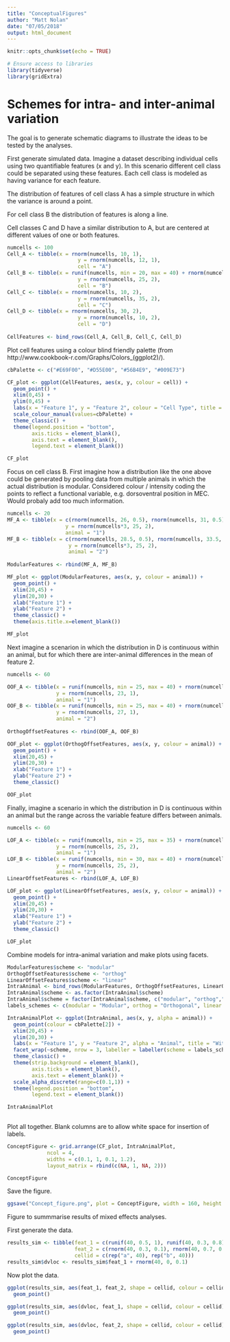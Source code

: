 ```yaml
---
title: "ConceptualFigures"
author: "Matt Nolan"
date: "07/05/2018"
output: html_document
---
```


```r
knitr::opts_chunk$set(echo = TRUE)

# Ensure access to libraries
library(tidyverse)
library(gridExtra)
```


# Schemes for intra- and inter-animal variation {#Con}


The goal is to generate schematic diagrams to illustrate the ideas to be tested by the analyses.

First generate simulated data. Imagine a dataset describing individual cells using two quantifiable features (x and y). In this scenario different cell class could be separated using these features. Each cell class is modeled as having variance for each feature.

The distribution of features of cell class A has a simple structure in which the variance is around a point.

For cell class B the distribution of features is along a line.

Cell classes C and D have a similar distribution to A, but are centered at different values of one or both features.
```r
numcells <- 100
Cell_A <- tibble(x = rnorm(numcells, 10, 1),
                       y = rnorm(numcells, 12, 1),
                       cell = "A")
Cell_B <- tibble(x = runif(numcells, min = 20, max = 40) + rnorm(numcells,0,1),
                       y = rnorm(numcells, 25, 2),
                       cell = "B")
Cell_C <- tibble(x = rnorm(numcells, 10, 2),
                       y = rnorm(numcells, 35, 2),
                       cell = "C")
Cell_D <- tibble(x = rnorm(numcells, 30, 2),
                       y = rnorm(numcells, 10, 2),
                       cell = "D")
 
CellFeatures <- bind_rows(Cell_A, Cell_B, Cell_C, Cell_D)
```

Plot cell features using a colour blind friendly palette (from http://www.cookbook-r.com/Graphs/Colors_(ggplot2)/).
```r
cbPalette <- c("#E69F00", "#D55E00", "#56B4E9", "#009E73")

CF_plot <- ggplot(CellFeatures, aes(x, y, colour = cell)) +
  geom_point() +
  xlim(0,45) +
  ylim(0,45) +
  labs(x = "Feature 1", y = "Feature 2", colour = "Cell Type", title = "Cell type separation") +
  scale_colour_manual(values=cbPalette) +
  theme_classic() +
  theme(legend.position = "bottom",
        axis.ticks = element_blank(),
        axis.text = element_blank(),
        legend.text = element_blank())

CF_plot
```

Focus on cell class B. First imagine how a distribution like the one above could be generated by pooling data from multiple animals in which the actual distribution is modular. Considered colour / intensity coding the points to reflect a functional variable, e.g. dorsoventral position in MEC. Would probaly add too much information.
```r
numcells <- 20
MF_A <- tibble(x = c(rnorm(numcells, 26, 0.5), rnorm(numcells, 31, 0.5), rnorm(numcells, 36, 0.5)),
                   y = rnorm(numcells*3, 25, 2),
                   animal = "1")
MF_B <- tibble(x = c(rnorm(numcells, 28.5, 0.5), rnorm(numcells, 33.5, 0.5), rnorm(numcells, 38.5, 0.5)),
                    y = rnorm(numcells*3, 25, 2),
                    animal = "2")
                   
ModularFeatures <- rbind(MF_A, MF_B)

MF_plot <- ggplot(ModularFeatures, aes(x, y, colour = animal)) +
  geom_point() +
  xlim(20,45) +
  ylim(20,30) +
  xlab("Feature 1") +
  ylab("Feature 2") +
  theme_classic() +
  theme(axis.title.x=element_blank())

MF_plot
```


Next imagine a scenarion in which the distribution in D is continuous within an animal, but for which there are inter-animal differences in the mean of feature 2.
```r
numcells <- 60

OOF_A <- tibble(x = runif(numcells, min = 25, max = 40) + rnorm(numcells,0,1),
                y = rnorm(numcells, 23, 1),
                animal = "1")
OOF_B <- tibble(x = runif(numcells, min = 25, max = 40) + rnorm(numcells,0,1),
                y = rnorm(numcells, 27, 1),
                animal = "2")
     
OrthogOffsetFeatures <- rbind(OOF_A, OOF_B)

OOF_plot <- ggplot(OrthogOffsetFeatures, aes(x, y, colour = animal)) +
  geom_point() +
  xlim(20,45) +
  ylim(20,30) +
  xlab("Feature 1") +
  ylab("Feature 2") +
  theme_classic()

OOF_plot
```



Finally, imagine a scenario in which the distribution in D is continuous within an animal but the range across the variable feature differs between animals.

```r
numcells <- 60

LOF_A <- tibble(x = runif(numcells, min = 25, max = 35) + rnorm(numcells,0,1),
                y = rnorm(numcells, 25, 2),
                animal = "1")
LOF_B <- tibble(x = runif(numcells, min = 30, max = 40) + rnorm(numcells,0,1),
                y = rnorm(numcells, 25, 2),
                animal = "2")
LinearOffsetFeatures <- rbind(LOF_A, LOF_B)

LOF_plot <- ggplot(LinearOffsetFeatures, aes(x, y, colour = animal)) +
  geom_point() +
  xlim(20,45) +
  ylim(20,30) +
  xlab("Feature 1") +
  ylab("Feature 2") +
  theme_classic()

LOF_plot
```

Combine models for intra-animal variation and make plots using facets.
```r
ModularFeatures$scheme <- "modular"
OrthogOffsetFeatures$scheme <- "orthog"
LinearOffsetFeatures$scheme <- "linear"
IntraAnimal <- bind_rows(ModularFeatures, OrthogOffsetFeatures, LinearOffsetFeatures)
IntraAnimal$scheme <- as.factor(IntraAnimal$scheme)
IntraAnimal$scheme = factor(IntraAnimal$scheme, c("modular", "orthog","linear"))
labels_schemes <- c(modular = "Modular", orthog = "Orthogonal", linear = "Linear")

IntraAnimalPlot <- ggplot(IntraAnimal, aes(x, y, alpha = animal)) +
  geom_point(colour = cbPalette[2]) +
  xlim(20,45) +
  ylim(20,30) +
  labs(x = "Feature 1", y = "Feature 2", alpha = "Animal", title = "Within cell type variability") +
  facet_wrap(~scheme, nrow = 3, labeller = labeller(scheme = labels_schemes)) +
  theme_classic() +
  theme(strip.background = element_blank(),
        axis.ticks = element_blank(),
        axis.text = element_blank()) +
  scale_alpha_discrete(range=c(0.1,1)) +
  theme(legend.position = "bottom",
        legend.text = element_blank())

IntraAnimalPlot
  
```



Plot all together. Blank columns are to allow white space for insertion of labels.
```r
ConceptFigure <- grid.arrange(CF_plot, IntraAnimalPlot,
             ncol = 4,
             widths = c(0.1, 1, 0.1, 1.2),
             layout_matrix = rbind(c(NA, 1, NA, 2)))

ConceptFigure
```



Save the figure.
```r
ggsave("Concept_figure.png", plot = ConceptFigure, width = 160, height = 100, units = "mm")
```



Figure to summmarise results of mixed effects analyses.

First generate the data.
```r
results_sim <- tibble(feat_1 = c(runif(40, 0.5, 1), runif(40, 0.3, 0.8)),
                      feat_2 = c(rnorm(40, 0.3, 0.1), rnorm(40, 0.7, 0.1)),
                      cellid = c(rep("a", 40), rep("b", 40)))
results_sim$dvloc <- results_sim$feat_1 + rnorm(40, 0, 0.1)
```

Now plot the data.
```r
ggplot(results_sim, aes(feat_1, feat_2, shape = cellid, colour = cellid)) +
  geom_point()

ggplot(results_sim, aes(dvloc, feat_1, shape = cellid, colour = cellid)) +
  geom_point()

ggplot(results_sim, aes(dvloc, feat_2, shape = cellid, colour = cellid)) +
  geom_point()
```



